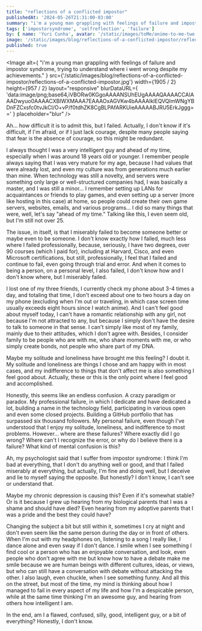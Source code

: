 ```yaml
---
title: "reflections of a conflicted impostor"
publishedAt: '2024-05-26T21:31:00-03:00'
summary: "i'm a young man grappling with feelings of failure and impostor syndrome, trying to understand where i went wrong despite my achievements."
tags: ['impostorsyndrome', 'selfreflection', 'failure']
by: { name: 'Yuri Cunha', avatar: '/static/images/toMe/anime-to-me-two.png' }
image: '/static/images/blog/reflections-of-a-conflicted-impostor/reflections-of-a-conflicted-impostor.jpg'
published: true
---
```


<Image
  alt={
    "i'm a young man grappling with feelings of failure and impostor syndrome, trying to understand where i went wrong despite my achievements."
  }
  src={'/static/images/blog/reflections-of-a-conflicted-impostor/reflections-of-a-conflicted-impostor.jpg'}
  width={1905 / 2}
  height={957 / 2}
  layout="responsive"
  blurDataURL={
    'data:image/png;base64,iVBORw0KGgoAAAANSUhEUgAAAAQAAAACCAIAAADwyuo0AAAACXBIWXMAAA7EAAAOxAGVKw4bAAAAIklEQVQImWNgYBDnFZCxsfc0tvJkCI/O+vP/f0tdhZK8CgBLPAfARKUieAAAAABJRU5ErkJggg=='
  }
  placeholder="blur"
/>

Ah... how difficult it is to admit this, but I failed. Actually, I don't know if it's difficult, if I'm afraid, or if I just lack courage, despite many people saying that fear is the absence of courage, so this might be redundant.

I always thought I was a very intelligent guy and ahead of my time, especially when I was around 18 years old or younger. I remember people always saying that I was very mature for my age, because I had values that were already lost, and even my culture was from generations much earlier than mine. When technology was still a novelty, and servers were something only large or well-structured companies had, I was basically a master, and I was still a minor... I remember setting up LANs for acquaintances or friends to play games, and even setting up a server (more like hosting in this case) at home, so people could create their own game servers, websites, emails, and various programs... I did so many things that were, well, let's say "ahead of my time." Talking like this, I even seem old, but I'm still not over 25.

The issue, in itself, is that I miserably failed to become someone better or maybe even to be someone. 
I don't know exactly how I failed, much less where I failed professionally, because, seriously, I have two degrees, over 90 courses (which I paid for), including at Harvard, Cisco, and even Microsoft certifications, but still, professionally, I feel that I failed and continue to fail, even going through trial and error. And when it comes to being a person, on a personal level, I also failed, I don't know how and I don't know where, but I miserably failed.

I lost one of my three friends, I currently check my phone about 3-4 times a day, and totaling that time, I don't exceed about one to two hours a day on my phone (excluding when I'm out or traveling, in which case screen time usually exceeds eight hours since I watch anime). And I can't feel good about myself today, I can't have a romantic relationship with any girl, not because I'm not attracted to any, but because I simply don't have the desire to talk to someone in that sense. I can't simply like most of my family, mainly due to their attitudes, which I don't agree with. Besides, I consider family to be people who are with me, who share moments with me, or who simply create bonds, not people who share part of my DNA.

Maybe my solitude and loneliness have brought me this feeling? I doubt it.
My solitude and loneliness are things I chose and am happy with in most cases, and my indifference to things that don't affect me is also something I feel good about. Actually, these or this is the only point where I feel good and accomplished.

Honestly, this seems like an endless confusion. A crazy paradigm or paradox.
My professional failure, in which I dedicate and have dedicated a lot, building a name in the technology field, participating in various open and even some closed projects. Building a GitHub portfolio that has surpassed six thousand followers. My personal failure, even though I've understood that I enjoy my solitude, loneliness, and indifference to most problems. However... where are these failures? Where exactly did I go wrong? Where can't I recognize the error, or why do I believe there is a failure? What kind of mental confusion is this?

Ah, my psychologist said that I suffer from impostor syndrome: I think I'm bad at everything, that I don't do anything well or good, and that I failed miserably at everything, but actually, I'm fine and doing well, but I deceive and lie to myself saying the opposite. But honestly? I don't know, I can't see or understand that.

Maybe my chronic depression is causing this? Even if it's somewhat stable? Or is it because I grew up hearing from my biological parents that I was a shame and should have died? Even hearing from my adoptive parents that I was a pride and the best they could have?

Changing the subject a bit but still within it, sometimes I cry at night and don't even seem like the same person during the day or in front of others.
When I'm out with my headphones on, listening to a song I really like, I dance alone and even sway if I don't dance. I smile when I see something I find cool or a person who has an enjoyable conversation, and look, even people who don't agree with me but know how to have a debate make me smile because we are human beings with different cultures, ideas, or views, but who can still have a conversation with debate without attacking the other. I also laugh, even chuckle, when I see something funny. And all this on the street, but most of the time, my mind is thinking about how I managed to fail in every aspect of my life and how I'm a despicable person, while at the same time thinking I'm an awesome guy, and hearing from others how intelligent I am.

In the end, am I a flawed, confused, silly, good, intelligent guy, or a bit of everything? Honestly, I don't know.